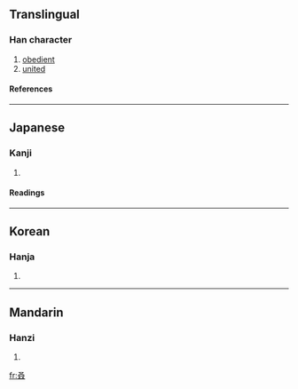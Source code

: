 ==Translingual==
===Han character===
{{Han char|rad=又|as=04|sn=6|four=|canj=水水水 (EEE), X水水水 (XEEE)}}
# [[obedient]]
# [[united]]
====References====
{{Han ref|kx=0165.290|dkj=03139|dj=0376.110|hdz=10394.080|uh=53D2|ud=21458}}
----
==Japanese==
===Kanji===
{{ja-kanji|grade=|rs=又04}}
# {{defn|Japanese}} 
====Readings====
{{ja-readings|on=[[じゃく]] (jaku), [[にゃく]] (nyaku)|kun=[[したがう]] (shitagau)}}
----
==Korean==
===Hanja===
{{ko-hanja|hangeul=약|rv=yak|mr=yak}}
# {{defn|Korean}}
----
==Mandarin==
===Hanzi===
{{cmn-hanzi|pin=[[lì]] (li4), [[ruò]] (ruo4)|wg=li<sup>4</sup>, jo<sup>4</sup>}}
# {{defn|Mandarin}}

[[fr:叒]]